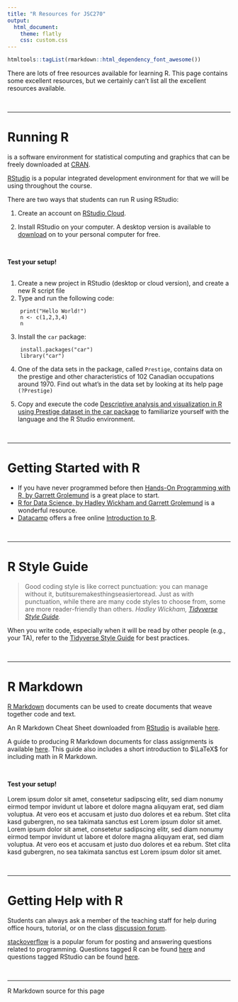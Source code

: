```yaml
---
title: "R Resources for JSC270"
output: 
  html_document:
    theme: flatly
    css: custom.css
---
```


```r
htmltools::tagList(rmarkdown::html_dependency_font_awesome())
```

There are lots of free resources available for learning R.  This page contains some excellent resources, but we certainly can't list all the excellent resources available.

<br>

*****

# Running R 

<a href= "https://www.r-project.org"><i class="fab fa-r-project fa-1x"></i></a> is a software environment for statistical computing and graphics that can be freely downloaded at [CRAN](https://cran.r-project.org).

[RStudio](https://www.rstudio.com) is a popular integrated development environment for <i class="fab fa-r-project fa-1x"></i> that we will be using throughout the course.

There are two ways that students can run R using RStudio:

1. Create an account on [RStudio Cloud](https://rstudio.cloud).

2. Install RStudio on your computer.  A desktop version is available to [download](https://www.rstudio.com/products/rstudio/#Desktop) on to your personal computer for free. 

<br>

<div class="yourturn">
<i class="fas fa-puzzle-piece" aria-hidden="true"></i>
<strong> Test your setup! </strong><br><br>

1. Create a new project in RStudio (desktop or cloud version), and create a new R script file
2. Type and run the following code:
```    
    print("Hello World!")
    n <- c(1,2,3,4)       
    n
```
3. Install the `car` package:
```  
    install.packages("car")
    library("car")
```

4. One of the data sets in the package, called `Prestige`, contains data on the prestige and other characteristics of 102 Canadian occupations around 1970. Find out what's in the data set by looking at its help page `(?Prestige)`

5. Copy and execute the code [Descriptive analysis and visualization in R using Prestige dataset in the car package](https://rstudio-pubs-static.s3.amazonaws.com/291237_ccac14a9e129479c8d07e1dcfac5a697.html) to familiarize yourself with the language and the R Studio environment.

</div>

<br>

*****

# Getting Started with R

- If you have never programmed before then [Hands-On Programming with R, by Garrett Grolemund](https://d1b10bmlvqabco.cloudfront.net/attach/ighbo26t3ua52t/igp9099yy4v10/igz7vp4w5su9/OReilly_HandsOn_Programming_with_R_2014.pdf) is a great place to start.
- [R for Data Science, by Hadley Wickham and Garrett Grolemund](http://r4ds.had.co.nz) is a wonderful resource. 
- [Datacamp](https://www.datacamp.com) offers a free online [Introduction to R](https://www.datacamp.com/courses/free-introduction-to-r).

<br>

*****

# R Style Guide

> Good coding style is like correct punctuation: you can manage without it, butitsuremakesthingseasiertoread. Just as with punctuation, while there are many code styles to choose from, some are more reader-friendly than others. _Hadley Wickham, [Tidyverse Style Guide](http://style.tidyverse.org/index.html)._

When you write code, especially when it will be read by other people (e.g., your TA), refer to the [Tidyverse Style Guide](http://style.tidyverse.org/index.html) for best practices.  

<br>

*****

# R Markdown 

[R Markdown](http://rmarkdown.rstudio.com) documents can be used to create documents that weave together code and text.  

An R Markdown Cheat Sheet downloaded from [RStudio](https://www.rstudio.com/resources/cheatsheets/) is available [here](rmarkdown-2.0.pdf).

A guide to producing R Markdown documents for class assignments is available [here](Rmarkdownforclassreports.html).  This guide also includes a short introduction to $\LaTeX$ for including math in R Markdown.

<br>

<p class="yourturn">
<i class="fas fa-puzzle-piece" aria-hidden="true"></i>
<strong> Test your setup! </strong><br><br>
Lorem ipsum dolor sit amet, consetetur sadipscing elitr, sed diam nonumy eirmod tempor invidunt ut labore et dolore magna aliquyam erat, sed diam voluptua. At vero eos et accusam et justo duo dolores et ea rebum. Stet clita kasd gubergren, no sea takimata sanctus est Lorem ipsum dolor sit amet. Lorem ipsum dolor sit amet, consetetur sadipscing elitr, sed diam nonumy eirmod tempor invidunt ut labore et dolore magna aliquyam erat, sed diam voluptua. At vero eos et accusam et justo duo dolores et ea rebum. Stet clita kasd gubergren, no sea takimata sanctus est Lorem ipsum dolor sit amet.
</p>

<br>

*****

# Getting Help with R

Students can always ask a member of the teaching staff for help during office hours, tutorial, or on the class [discussion forum](https://piazza.com/utoronto.ca/winter2018/sta130h1/home).

[stackoverflow](https://stackoverflow.com) is a popular forum for posting and answering questions related to programming.  Questions tagged R can be found [here](https://stackoverflow.com/questions/tagged/r) and questions tagged RStudio can be found [here](https://stackoverflow.com/questions/tagged/rstudio).

<br>

*****

R Markdown source for this page  <a href="https://raw.githubusercontent.com/ntaback/UofT_STA130/master/R_resources.Rmd">
<i class="fa fa-github fa-2x" aria-hidden="true"></i>
</a>

